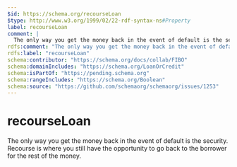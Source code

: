 ```yaml
---
$id: https://schema.org/recourseLoan
$type: http://www.w3.org/1999/02/22-rdf-syntax-ns#Property
label: recourseLoan
comment: |
  The only way you get the money back in the event of default is the security. Recourse is where you still have the opportunity to go back to the borrower for the rest of the money.
rdfs:comment: "The only way you get the money back in the event of default is the security. Recourse is where you still have the opportunity to go back to the borrower for the rest of the money."
rdfs:label: "recourseLoan"
schema:contributor: "https://schema.org/docs/collab/FIBO"
schema:domainIncludes: "https://schema.org/LoanOrCredit"
schema:isPartOf: "https://pending.schema.org"
schema:rangeIncludes: "https://schema.org/Boolean"
schema:source: "https://github.com/schemaorg/schemaorg/issues/1253"
---
```


# recourseLoan

The only way you get the money back in the event of default is the security. Recourse is where you still have the opportunity to go back to the borrower for the rest of the money.

